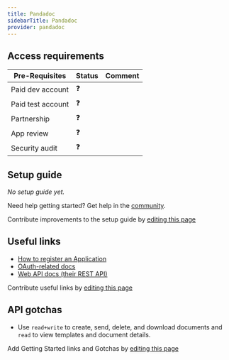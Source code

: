 ```yaml
---
title: Pandadoc
sidebarTitle: Pandadoc
provider: pandadoc
---
```



<Overview />
<PreBuiltTooling provider={providers[pageMetadata.provider]} />
<PreBuiltUseCases />

## Access requirements
| Pre-Requisites | Status | Comment|
| - | - | - |
| Paid dev account | ❓ |  |
| Paid test account | ❓ |  |
| Partnership | ❓ | |
| App review | ❓ |  |
| Security audit | ❓ | |


## Setup guide

_No setup guide yet._

<Tip>Need help getting started? Get help in the [community](https://nango.dev/slack).</Tip>

<Note>Contribute improvements to the setup guide by [editing this page](https://github.com/nangohq/nango/tree/master/docs-v2/integrations/all/insightly.mdx)</Note>


## Useful links

-   [How to register an Application](https://developers.pandadoc.com/reference/authentication-process#1-setup-an-application)
-   [OAuth-related docs](https://developers.pandadoc.com/reference/authentication-process)
-   [Web API docs (their REST API)](https://developers.pandadoc.com/reference/about)

<Note>Contribute useful links by [editing this page](https://github.com/nangohq/nango/tree/master/docs-v2/integrations/all/insightly.mdx)</Note>

## API gotchas

-   Use `read+write` to create, send, delete, and download documents and `read` to view templates and document details.

<Note>Add Getting Started links and Gotchas by [editing this page](https://github.com/nangohq/nango/tree/master/docs-v2/integrations/all/pandadoc.mdx)</Note>
